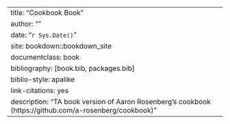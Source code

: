 --- 
title: "Cookbook Book"
author: ""
date: "`r Sys.Date()`"
site: bookdown::bookdown_site
documentclass: book
bibliography: [book.bib, packages.bib]
biblio-style: apalike
link-citations: yes
description: "TA book version of Aaron Rosenberg's cookbook (https://github.com/a-rosenberg/cookbook)"
---